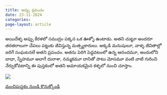 ```yaml
---
title: అప్పు ప్రపంచం 
date: 23-11-2024
categories: 
page-layout: article
---
```

అయిదేళ్ళ అప్పు కేరళలో సముద్రం పక్కన ఒక ఊళ్ళో ఉంటాడు. అతని చుట్టూ అందరూ తరతరాలుగా చేపలు పట్టుకు జీవిస్తున్న మత్స్యకారులు. అక్కడి మనుషులూ, వాళ్ళ జీవితాల్లో జరిగే సంఘటనలే అతని ప్రపంచం. అతను పెరిగి పెద్దవటంలో ఉన్న ఆనందమూ, అందులోని బాధా, స్నేహమూ అలాగే దురాశా, నమ్మకమూ దానితో పాటు మోసమూ వంటి వాటి గురించి నేర్చుకోవటాన్ని ఈ పుస్తకంలో అతని అమాయకమైన కళ్ళలో నుంచి చూస్తాం. 

![](Appu-Prapancham-Cover.jpg){fig-align="center"}


[మంచిపుస్తకం నుండి కొనుక్కోండి](https://manchipustakam.in/product/%e0%b0%85%e0%b0%aa%e0%b1%8d%e0%b0%aa%e0%b1%81-%e0%b0%aa%e0%b1%8d%e0%b0%b0%e0%b0%aa%e0%b0%82%e0%b0%9a%e0%b0%82/){.btn .btn-primary .btn-lg}

